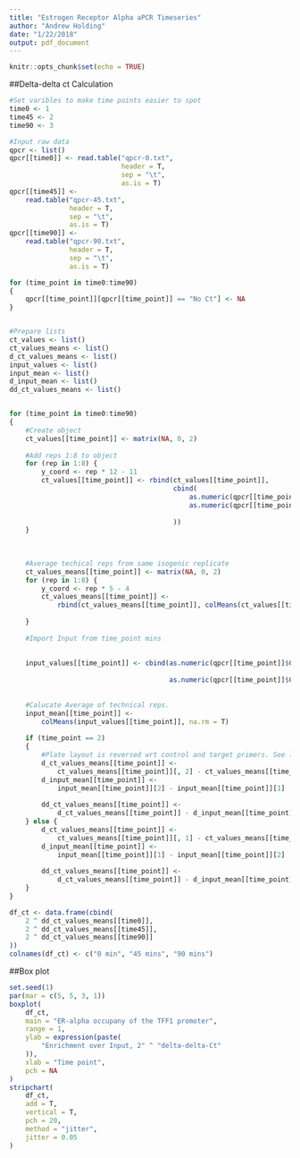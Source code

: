 ```yaml
---
title: "Estrogen Receptor Alpha aPCR Timeseries"
author: "Andrew Holding"
date: "1/22/2018"
output: pdf_document
---
```


```r
knitr::opts_chunk$set(echo = TRUE)
```

##Delta-delta ct Calculation


```r
#Set varibles to make time points easier to spot
time0 <- 1
time45 <- 2
time90 <- 3

#Input raw data
qpcr <- list()
qpcr[[time0]] <- read.table("qpcr-0.txt",
                            header = T,
                            sep = "\t",
                            as.is = T)
qpcr[[time45]] <-
    read.table("qpcr-45.txt",
               header = T,
               sep = "\t",
               as.is = T)
qpcr[[time90]] <-
    read.table("qpcr-90.txt",
               header = T,
               sep = "\t",
               as.is = T)

for (time_point in time0:time90)
{
    qpcr[[time_point]][qpcr[[time_point]] == "No Ct"] <- NA
}


#Prepare lists
ct_values <- list()
ct_values_means <- list()
d_ct_values_means <- list()
input_values <- list()
input_mean <- list()
d_input_mean <- list()
dd_ct_values_means <- list()


for (time_point in time0:time90)
{
    #Create object
    ct_values[[time_point]] <- matrix(NA, 0, 2)
    
    #Add reps 1:8 to object
    for (rep in 1:8) {
        y_coord <- rep * 12 - 11
        ct_values[[time_point]] <- rbind(ct_values[[time_point]],
                                         cbind(
                                             as.numeric(qpcr[[time_point]]$Ct..dR[y_coord:(y_coord + 4)]),
                                             as.numeric(qpcr[[time_point]]$Ct..dR[(y_coord + 5):(y_coord +
                                                                                                     9)])
                                         ))
    }
    
    
    
    #Average techical reps from same isogenic replicate
    ct_values_means[[time_point]] <- matrix(NA, 0, 2)
    for (rep in 1:8) {
        y_coord <- rep * 5 - 4
        ct_values_means[[time_point]] <-
            rbind(ct_values_means[[time_point]], colMeans(ct_values[[time_point]][y_coord:(y_coord +
                                                                                               4), 1:2]))
    }
    
    #Import Input from time_point mins
    
    
    input_values[[time_point]] <- cbind(as.numeric(qpcr[[time_point]]$Ct..dR[12 *
                                                                                 (0:4) + 11]),
                                        as.numeric(qpcr[[time_point]]$Ct..dR[12 *
                                                                                 (0:4) + 12]))
    
    #Calucate Average of technical reps.
    input_mean[[time_point]] <-
        colMeans(input_values[[time_point]], na.rm = T)
    
    if (time_point == 2)
    {
        #Plate layout is reversed wrt control and target primers. See lab book.
        d_ct_values_means[[time_point]] <-
            ct_values_means[[time_point]][, 2] - ct_values_means[[time_point]][, 1]
        d_input_mean[[time_point]] <-
            input_mean[[time_point]][2] - input_mean[[time_point]][1]
        
        dd_ct_values_means[[time_point]] <-
            d_ct_values_means[[time_point]] - d_input_mean[[time_point]]
    } else {
        d_ct_values_means[[time_point]] <-
            ct_values_means[[time_point]][, 1] - ct_values_means[[time_point]][, 2]
        d_input_mean[[time_point]] <-
            input_mean[[time_point]][1] - input_mean[[time_point]][2]
        
        dd_ct_values_means[[time_point]] <-
            d_ct_values_means[[time_point]] - d_input_mean[[time_point]]
    }
}

df_ct <- data.frame(cbind(
    2 ^ dd_ct_values_means[[time0]],
    2 ^ dd_ct_values_means[[time45]],
    2 ^ dd_ct_values_means[[time90]]
))
colnames(df_ct) <- c("0 min", "45 mins", "90 mins")

```


##Box plot

```r

set.seed(1)
par(mar = c(5, 5, 3, 1))
boxplot(
    df_ct,
    main = "ER-alpha occupany of the TFF1 promoter",
    range = 1,
    ylab = expression(paste(
        "Enrichment over Input, 2" ^ "delta-delta-Ct"
    )),
    xlab = "Time point",
    pch = NA
)
stripchart(
    df_ct,
    add = T,
    vertical = T,
    pch = 20,
    method = "jitter",
    jitter = 0.05
)          

```

